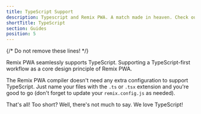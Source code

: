 ```yaml
---
title: TypeScript Support
description: Typescript and Remix PWA. A match made in heaven. Check out our thoughts on TypeScript and our support for it in Remix PWA.
shortTitle: TypeScript
section: Guides
position: 5
---
```

{/* Do not remove these lines! */}

Remix PWA seamlessly supports TypeScript. Supporting a TypeScript-first workflow as a core design principle of Remix PWA.

The Remix PWA compiler doesn't need any extra configuration to support TypeScript. Just name your files with the `.ts` or `.tsx` extension and you're good to go
(don't forget to update your `remix.config.js` as needed).

That's all! Too short? Well, there's not much to say. We love TypeScript!
